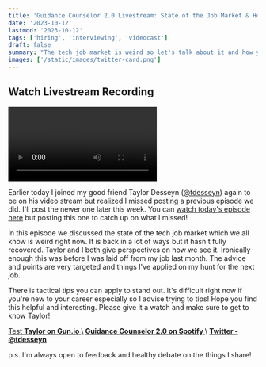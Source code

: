 ```yaml
---
title: 'Guidance Counselor 2.0 Livestream: State of the Job Market & How to Stand Out with Taylor Desseyn'
date: '2023-10-12'
lastmod: '2023-10-12'
tags: ['hiring', 'interviewing', 'videocast']
draft: false
summary: "The tech job market is weird so let's talk about it and how you can stand out on your job search."
images: ['/static/images/twitter-card.png']
---
```


## Watch Livestream Recording

<Video
  title="Guidance Counselor 2.0 Livestream: State of the Tech Job Market & Standing Out When Finding a Job with Taylor Desseyn"
  url="https://www.youtube.com/embed/3BwciHgKNtg?si=VmPIipsNUEYo613j"
/>

Earlier today I joined my good friend Taylor Desseyn (<a target="_blank" href="https://www.twitter.com/tdesseyn">@tdesseyn</a>) again to be on his video stream but realized I missed posting a previous episode we did. I'll post the newer one later this week. You can [watch today's episode here](https://www.linkedin.com/video/live/urn:li:ugcPost:7117515782959345664/) but posting this one to catch up on what I missed!

In this episode we discussed the state of the tech job market which we all know is weird right now. It is back in a lot of ways but it hasn't fully recovered. Taylor and I both give perspectives on how we see it. Ironically enough this was before I was laid off from my job last month. The advice and points are very targeted and things I've applied on my hunt for the next job.

There is tactical tips you can apply to stand out. It's difficult right now if you're new to your career especially so I advise trying to tips! Hope you find this helpful and interesting. Please give it a watch and make sure to get to know Taylor!

<a target="_blank" href="https://test.com">
  Test
</a>

<strong>
  <a target="_blank" href="https://gun.io/taylor/">
    Taylor on Gun.io
  </a>
</strong> \<strong>
  <a
    target="_blank"
    href="https://open.spotify.com/showith2UBzvscEgepXLUKvA5c24x?si=fa1922ac268a4290&nd=1"
  >
    Guidance Counselor 2.0 on Spotify
  </a>
</strong> \
<strong>
  <a target="_blank" href="https://www.twitter.com/tdesseyn">
    Twitter - @tdesseyn
  </a>
</strong>

p.s. I'm always open to feedback and healthy debate on the things I share!
